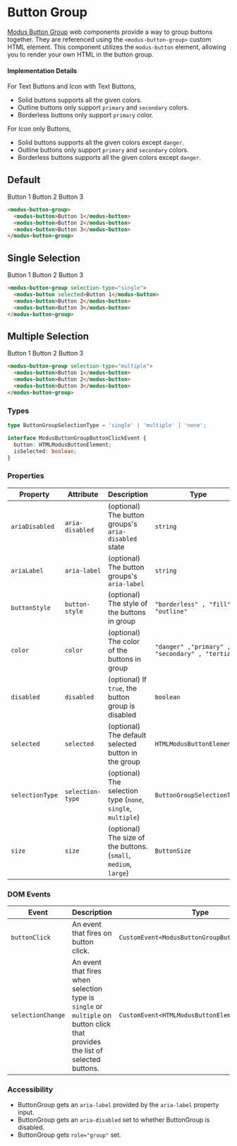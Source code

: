 
# Button Group

[Modus Button Group](https://modus.trimble.com/components) web components provide a way to group buttons together. They are referenced using the `<modus-button-group>` custom HTML element.
This component utilizes the `modus-button` element, allowing you to render your own HTML in the button group.

#### Implementation Details

For Text Buttons and Icon with Text Buttons,

- Solid buttons supports all the given colors.
- Outline buttons only support `primary` and `secondary` colors.
- Borderless buttons only support `primary` color.

For Icon only Buttons,

- Solid buttons supports all the given colors except `danger`.
- Outline buttons only support `primary` and `secondary` colors.
- Borderless buttons supports all the given colors except `danger`.

<Anchor storyId="components-button-group--default" />

## Default

<modus-button-group>
  <modus-button>Button 1</modus-button>
  <modus-button>Button 2</modus-button>
  <modus-button>Button 3</modus-button>
</modus-button-group>

```html
<modus-button-group>
  <modus-button>Button 1</modus-button>
  <modus-button>Button 2</modus-button>
  <modus-button>Button 3</modus-button>
</modus-button-group>
```

<Anchor storyId="components-button-group--single-selection" />

## Single Selection

<modus-button-group selection-type="single">
  <modus-button selected>Button 1</modus-button>
  <modus-button>Button 2</modus-button>
  <modus-button>Button 3</modus-button>
</modus-button-group>

```html
<modus-button-group selection-type="single">
  <modus-button selected>Button 1</modus-button>
  <modus-button>Button 2</modus-button>
  <modus-button>Button 3</modus-button>
</modus-button-group>
```

<Anchor storyId="components-button-group--multiple-selection" />

## Multiple Selection

<modus-button-group selection-type="multiple">
  <modus-button>Button 1</modus-button>
  <modus-button>Button 2</modus-button>
  <modus-button>Button 3</modus-button>
</modus-button-group>

```html
<modus-button-group selection-type="multiple">
  <modus-button>Button 1</modus-button>
  <modus-button>Button 2</modus-button>
  <modus-button>Button 3</modus-button>
</modus-button-group>
```

### Types

```ts
type ButtonGroupSelectionType = 'single' | 'multiple' | 'none';

interface ModusButtonGroupButtonClickEvent {
  button: HTMLModusButtonElement;
  isSelected: boolean;
}
```

### Properties

| Property        | Attribute        | Description                                                      | Type                                             | Default     |
| --------------- | ---------------- | ---------------------------------------------------------------- | ------------------------------------------------ | ----------- |
| `ariaDisabled`  | `aria-disabled`  | (optional) The button groups's `aria-disabled` state             | `string`                                         | `undefined` |
| `ariaLabel`     | `aria-label`     | (optional) The button groups's `aria-label`                      | `string`                                         | `undefined` |
| `buttonStyle`   | `button-style`   | (optional) The style of the buttons in group                     | `"borderless" , "fill" , "outline"`              | `'outline'` |
| `color`         | `color`          | (optional) The color of the buttons in group                     | `"danger" ,"primary" , "secondary" , "tertiary"` | `'primary'` |
| `disabled`      | `disabled`       | (optional) If `true`, the button group is disabled               | `boolean`                                        | `false`     |
| `selected`      | `selected`       | (optional) The default selected button in the group              | `HTMLModusButtonElement`                         | `undefined` |
| `selectionType` | `selection-type` | (optional) The selection type (`none`, `single`, `multiple`)     | `ButtonGroupSelectionType`                       | `none`      |
| `size`          | `size`           | (optional) The size of the buttons. (`small`, `medium`, `large`) | `ButtonSize`                                     | `medium`    |

### DOM Events

| Event             | Description                                                                                                                   | Type                                            |
| ----------------- | ----------------------------------------------------------------------------------------------------------------------------- | ----------------------------------------------- |
| `buttonClick`     | An event that fires on button click.                                                                                          | `CustomEvent<ModusButtonGroupButtonClickEvent>` |
| `selectionChange` | An event that fires when selection type is `single` or `multiple` on button click that provides the list of selected buttons. | `CustomEvent<HTMLModusButtonElement[]>`         |

### Accessibility

- ButtonGroup gets an `aria-label` provided by the `aria-label` property input.
- ButtonGroup gets an `aria-disabled` set to whether ButtonGroup is disabled.
- ButtonGroup gets `role="group"` set.
